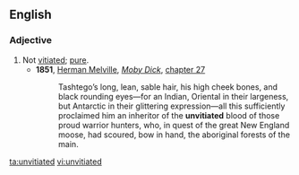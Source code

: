 ==English==

===Adjective===
{{en-adj}}

# Not [[vitiated]]; [[pure]].
#*'''1851''', [[w:Herman Melville|Herman Melville]], ''[[w:Moby Dick|Moby Dick]]'', [[s:Moby-Dick/Chapter 27|chapter 27]]
#*:Tashtego’s long, lean, sable hair, his high cheek bones, and black rounding eyes—for an Indian, Oriental in their largeness, but Antarctic in their glittering expression—all this sufficiently proclaimed him an inheritor of the '''unvitiated''' blood of those proud warrior hunters, who, in quest of the great New England moose, had scoured, bow in hand, the aboriginal forests of the main.  
[[ta:unvitiated]]
[[vi:unvitiated]]